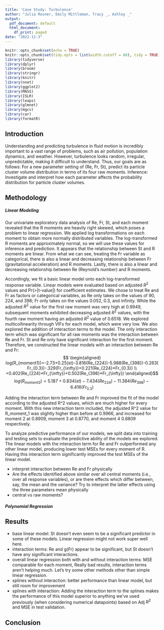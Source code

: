```yaml
---
title: 'Case Study: Turbulence'
author: "Julia Rosner, Emily Mittleman, Tracy _, Ashley _"
output:
  pdf_document: default
  html_document:
    df_print: paged
date: "2022-11-3"
---
```


```r
knitr::opts_chunk$set(echo = TRUE)
knitr::opts_chunk$set(tidy.opts = list(width.cutoff = 60), tidy = TRUE)
library(tidyverse)
library(dplyr)
library(broom)
library(stringr)
library(knitr)
library(nnet)
library(ggplot2)
library(MASS)
library(ISLR)
library(leaps)
library(glmnet)
library(mgcv)
library(car)
library(formatR)
```

## Introduction
Understanding and predicting turbulence in fluid motion is incredibly important to a vast range of problems, such as air pollution, population dynamics, and weather. However, turbulence looks random, irregular, unpredictable, making it difficult to understand. Thus, our goals are as follows: For a new parameter setting of (Re, Fr, St), predict its particle cluster volume distribution in terms of its four raw moments. Inference: Investigate and interpret how each parameter affects the probability distribution for particle cluster volumes.

## Methodology
##### Linear Modeling
  Our univariate exploratory data analysis of Re, Fr, St, and each moment revealed that the R moments are heavily right skewed, which poses a problem to linear regression. We applied log transformations on each moment to obtain more normally distributed variables. The log-transformed R moments are approximately normal, so we will use these values for inference and prediction. It appears that the relationship between St and R moments are linear. From what we can see, treating the Fr variable as categorical, there is also a linear and decreasing relationship between Fr (gravitational acceleration) and R moments. Lastly, there is also a linear and decreasing relationship between Re (Reynold's number) and R moments. 
  
  Accordingly, we fit a basic linear model onto each log-transformed response variable. Linear models were evaluated based on adjusted $R^2$ values and Pr(>|t-value|) for coefficient estimates. We chose to treat Re and Fr as factors or categorical variables, as Re only takes on the values of 90, 224, and 398; Fr only takes on the values 0.052, 0.3, and infinity. While the adjusted $R^2$ value for the first raw moment was very high at 0.9949, subsequent moments exhibited decreasing adjusted $R^2$ values, with the fourth raw moment having an adjusted $R^2$ value of 0.6518. We explored multicollinearity through VIFs for each model, which were very low. We also explored the addition of interaction terms to the model. The only interaction term which was significant for all raw moments was the interaction between Re and Fr. St and Re only have significant interaction for the first moment. Therefore, we constructed the linear models with an interaction between Re and Fr:
$$ \begin{aligned}
log(R_{moment1})=-2.73+0.25(st)-3.816(Re_{224})-5.988(Re_{398})-0.263(Fr_{0.3})-.329(Fr_{\infty})+0.221(Re_{224}*Fr_{0.3}) \\
+0.402(Re_{224}*Fr_{\infty})+0.502(Re_{398}*Fr_{\infty})
\end{aligned}$$
$$log(R_{moment2})=5.187+0.834(st)-7.434(Re_{224})-11.384(Re_{398})- 6.416(Fr_{0.3})$$

  Adding the interaction term between Re and Fr improved the fit of the model according to the adjusted R^2 values, which are much higher for every moment. With this new interaction term included, the adjusted R^2 value for R_moment_1 was slightly higher than before at 0.9966, and increased for moment 2 at 0.8909, moment 3 at 0.8770, and moment 4 0.8809 respectively. 
  
  To analyze predictive performance of our models, we split data into training and testing sets to evaluate the predictive ability of the models we explored. The linear models with the interaction term for Re and Fr outperformed any other linear model, producing lower test MSEs for every moment of R. Having this interaction term significantly improved the test MSEs of the linear model.

- interpret interaction between Re and Fr physically 
- Are the effects identified above similar over all central moments (i.e., over all
response variables), or are there effects which differ between, say, the mean and
the variance? Try to interpret the latter effects using the three parameters mean
physically
- central vs raw moments? 
  
##### Polynomial Regression


## Results

- base linear model: St doesn't even seem to be a significant predictor in some of these models. Linear regression might not work super well here. 
- interaction terms: Re and g(Fr) appear to be significant, but St doesn't have any significant interactions.
- overall linear regression both with and without interaction terms: MSE comparable for each moment, Really bad results, interaction terms aren't helping much. Let's try some other methods other than simple linear regression.
- splines without interaction: better performance than linear model, but still room for improvement
- splines with interaction: Adding the interaction term to the splines makes the performance of this model superior to anything we've used previously (when considering numerical datapoints) based on Adj $R^2$ and MSE in test validation.


## Conclusion





